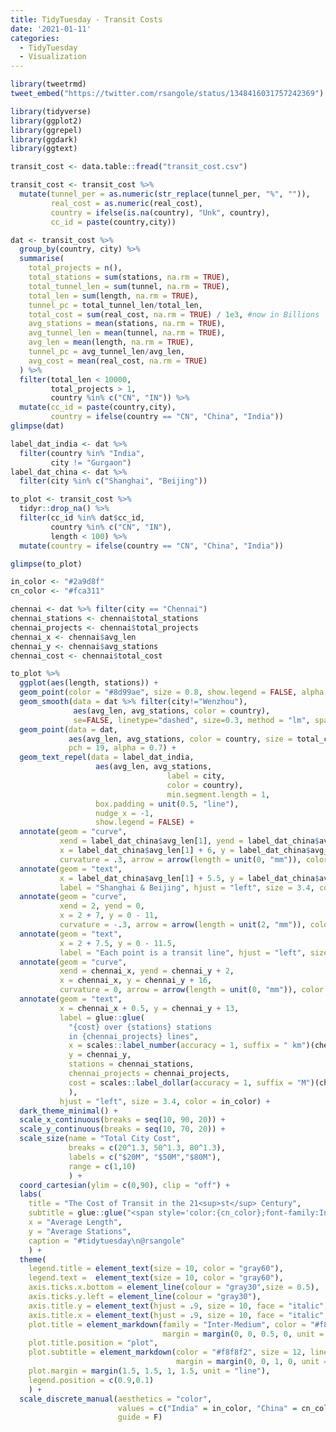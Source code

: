 ```yaml
---
title: TidyTuesday - Transit Costs
date: '2021-01-11'
categories:
  - TidyTuesday
  - Visualization
---
```


```r
library(tweetrmd)
tweet_embed("https://twitter.com/rsangole/status/1348416031757242369")
```


```r
library(tidyverse)
library(ggplot2)
library(ggrepel)
library(ggdark)
library(ggtext)

transit_cost <- data.table::fread("transit_cost.csv")

transit_cost <- transit_cost %>%
  mutate(tunnel_per = as.numeric(str_replace(tunnel_per, "%", "")),
         real_cost = as.numeric(real_cost),
         country = ifelse(is.na(country), "Unk", country),
         cc_id = paste(country,city))

dat <- transit_cost %>%
  group_by(country, city) %>%
  summarise(
    total_projects = n(),
    total_stations = sum(stations, na.rm = TRUE),
    total_tunnel_len = sum(tunnel, na.rm = TRUE),
    total_len = sum(length, na.rm = TRUE),
    tunnel_pc = total_tunnel_len/total_len,
    total_cost = sum(real_cost, na.rm = TRUE) / 1e3, #now in Billions
    avg_stations = mean(stations, na.rm = TRUE),
    avg_tunnel_len = mean(tunnel, na.rm = TRUE),
    avg_len = mean(length, na.rm = TRUE),
    tunnel_pc = avg_tunnel_len/avg_len,
    avg_cost = mean(real_cost, na.rm = TRUE)
  ) %>%
  filter(total_len < 10000,
         total_projects > 1,
         country %in% c("CN", "IN")) %>%
  mutate(cc_id = paste(country,city),
         country = ifelse(country == "CN", "China", "India"))
glimpse(dat)
```
```r
label_dat_india <- dat %>%
  filter(country %in% "India",
         city != "Gurgaon")
label_dat_china <- dat %>%
  filter(city %in% c("Shanghai", "Beijing"))

to_plot <- transit_cost %>%
  tidyr::drop_na() %>%
  filter(cc_id %in% dat$cc_id,
         country %in% c("CN", "IN"),
         length < 100) %>%
  mutate(country = ifelse(country == "CN", "China", "India"))

glimpse(to_plot)
```

```r
in_color <- "#2a9d8f"
cn_color <- "#fca311"

chennai <- dat %>% filter(city == "Chennai")
chennai_stations <- chennai$total_stations
chennai_projects <- chennai$total_projects
chennai_x <- chennai$avg_len
chennai_y <- chennai$avg_stations
chennai_cost <- chennai$total_cost

to_plot %>%
  ggplot(aes(length, stations)) +
  geom_point(color = "#8d99ae", size = 0.8, show.legend = FALSE, alpha = 0.3) +
  geom_smooth(data = dat %>% filter(city!="Wenzhou"),
              aes(avg_len, avg_stations, color = country),
              se=FALSE, linetype="dashed", size=0.3, method = "lm", span = 4) +
  geom_point(data = dat,
             aes(avg_len, avg_stations, color = country, size = total_cost^1.3),
             pch = 19, alpha = 0.7) +
  geom_text_repel(data = label_dat_india,
                   aes(avg_len, avg_stations,
                                   label = city,
                                   color = country),
                                   min.segment.length = 1,
                   box.padding = unit(0.5, "line"),
                   nudge_x = -1,
                   show.legend = FALSE) +
  annotate(geom = "curve",
           xend = label_dat_china$avg_len[1], yend = label_dat_china$avg_stations[1],
           x = label_dat_china$avg_len[1] + 6, y = label_dat_china$avg_stations[1] - 6,
           curvature = .3, arrow = arrow(length = unit(0, "mm")), color = "#fca311") +
  annotate(geom = "text",
           x = label_dat_china$avg_len[1] + 5.5, y = label_dat_china$avg_stations[1] - 7,
           label = "Shanghai & Beijing", hjust = "left", size = 3.4, color = "#fca311") +
  annotate(geom = "curve",
           xend = 2, yend = 0,
           x = 2 + 7, y = 0 - 11,
           curvature = -.3, arrow = arrow(length = unit(2, "mm")), color = "#8d99ae", alpha = 0.6) +
  annotate(geom = "text",
           x = 2 + 7.5, y = 0 - 11.5,
           label = "Each point is a transit line", hjust = "left", size = 3.4, color = "#8d99ae") +
  annotate(geom = "curve",
           xend = chennai_x, yend = chennai_y + 2,
           x = chennai_x, y = chennai_y + 16,
           curvature = 0, arrow = arrow(length = unit(0, "mm")), color = in_color, alpha = 0.6) +
  annotate(geom = "text",
           x = chennai_x + 0.5, y = chennai_y + 13,
           label = glue::glue(
             "{cost} over {stations} stations
             in {chennai_projects} lines",
             x = scales::label_number(accuracy = 1, suffix = " km")(chennai_x),
             y = chennai_y,
             stations = chennai_stations,
             chennai_projects = chennai_projects,
             cost = scales::label_dollar(accuracy = 1, suffix = "M")(chennai_cost)
             ),
           hjust = "left", size = 3.4, color = in_color) +
  dark_theme_minimal() +
  scale_x_continuous(breaks = seq(10, 90, 20)) +
  scale_y_continuous(breaks = seq(10, 70, 20)) +
  scale_size(name = "Total City Cost",
             breaks = c(20^1.3, 50^1.3, 80^1.3),
             labels = c("$20M", "$50M","$80M"),
             range = c(1,10)
             ) +
  coord_cartesian(ylim = c(0,90), clip = "off") +
  labs(
    title = "The Cost of Transit in the 21<sup>st</sup> Century",
    subtitle = glue::glue("<span style='color:{cn_color};font-family:Inter-Medium;'>China: </span>253 projects in 28 cities, totaling $1T since 1998<br /><span style='color:{in_color};font-family:Inter-Medium;'>India: </span> 29 projects in 7 cities, totaling $2B since 2011<br /><span style='color:{in_color};font-family:Inter-Medium;'>India</span> has longer transit lines with more stations than <span style='color:{cn_color};font-family:Inter-Medium;'>China</span>, driving up costs <br />for each city."),
    x = "Average Length",
    y = "Average Stations",
    caption = "#tidytuesday\n@rsangole"
    ) +
  theme(
    legend.title = element_text(size = 10, color = "gray60"),
    legend.text =  element_text(size = 10, color = "gray60"),
    axis.ticks.x.bottom = element_line(colour = "gray30",size = 0.5),
    axis.ticks.y.left = element_line(colour = "gray30"),
    axis.title.y = element_text(hjust = .9, size = 10, face = "italic", color = "gray60"),
    axis.title.x = element_text(hjust = .9, size = 10, face = "italic", color = "gray60"),
    plot.title = element_markdown(family = "Inter-Medium", color = "#f8f8f2", size = 22,
                                  margin = margin(0, 0, 0.5, 0, unit = "line")),
    plot.title.position = "plot",
    plot.subtitle = element_markdown(color = "#f8f8f2", size = 12, lineheight = 1.2,
                                     margin = margin(0, 0, 1, 0, unit = "line")),
    plot.margin = margin(1.5, 1.5, 1, 1.5, unit = "line"),
    legend.position = c(0.9,0.1)
    ) +
  scale_discrete_manual(aesthetics = "color",
                        values = c("India" = in_color, "China" = cn_color),
                        guide = F)
```

